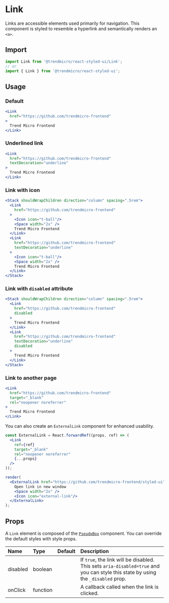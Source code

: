 # Link

Links are accessible elements used primarily for navigation. This component is styled to resemble a hyperlink and semantically renders an `<a>`.

## Import

```js
import Link from '@trendmicro/react-styled-ui/Link';
// or
import { Link } from '@trendmicro/react-styled-ui';
```

## Usage

### Default

```jsx
<Link
  href="https://github.com/trendmicro-frontend"
>
  Trend Micro Frontend
</Link>
```


### Underlined link

```jsx
<Link
  href="https://github.com/trendmicro-frontend"
  textDecoration="underline"
>
  Trend Micro Frontend
</Link>
```

### Link with icon

```jsx
<Stack shouldWrapChildren direction="column" spacing=".5rem">
  <Link
    href="https://github.com/trendmicro-frontend"
  >
    <Icon icon="t-ball"/>
    <Space width="2x" />
    Trend Micro Frontend
  </Link>
  <Link
    href="https://github.com/trendmicro-frontend"
    textDecoration="underline"
  >
    <Icon icon="t-ball"/>
    <Space width="2x" />
    Trend Micro Frontend
  </Link>
</Stack>
```

### Link with `disabled` attribute

```jsx
<Stack shouldWrapChildren direction="column" spacing=".5rem">
  <Link
    href="https://github.com/trendmicro-frontend"
    disabled
  >
    Trend Micro Frontend
  </Link>
  <Link
    href="https://github.com/trendmicro-frontend"
    textDecoration="underline"
    disabled
  >
    Trend Micro Frontend
  </Link>
</Stack>
```

### Link to another page

```jsx
<Link
  href="https://github.com/trendmicro-frontend"
  target="_blank"
  rel="noopener noreferrer"
>
  Trend Micro Frontend
</Link>
```

You can also create an `ExternalLink` component for enhanced usability.

```jsx noInline
const ExternalLink = React.forwardRef((props, ref) => (
  <Link
    ref={ref}
    target="_blank"
    rel="noopener noreferrer"
    {...props}
  />
));

render(
  <ExternalLink href="https://github.com/trendmicro-frontend/styled-ui">
    Open link in new window
    <Space width="2x" />
    <Icon icon="external-link"/>
  </ExternalLink>
);
```

## Props

A `Link` element is composed of the [`PseudoBox`](./pseudobox) component. You can override the default styles with style props.

| Name | Type | Default | Description |
| :--- | :--- | :------ | :---------- |
| disabled | boolean | | If `true`, the link will be disabled. This sets `aria-disabled=true` and you can style this state by using the `_disabled` prop. |
| onClick | function | | A callback called when the link is clicked. |
